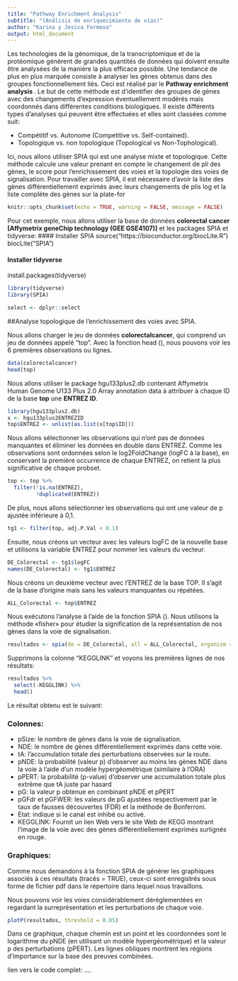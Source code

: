 ```yaml
---
title: "Pathway Enrichment Analysis"
subtitle: "(Análisis de enriquecimiento de vías)"
author: "Karina y Jesica Formoso"
output: html_document
---
```


Les technologies de la génomique, de la transcriptomique et de la protéomique génèrent de grandes quantités de données qui doivent ensuite être analysées de la manière la plus efficace possible. Une tendance de plus en plus marquée consiste à analyser les gènes obtenus dans des groupes fonctionnellement liés. Ceci est réalisé par le **Pathway enrichment analysis **. Le but de cette méthode est d'identifier des groupes de gènes avec des changements d'expression éventuellement modérés mais coordonnés dans différentes conditions biologiques. Il existe différents types d'analyses qui peuvent être effectuées et elles sont classées comme suit:

- Compétitif vs. Autonome (Competitive vs. Self-contained).
- Topologique vs. non topologique (Topological vs Non-Tophological).

Ici, nous allons utiliser SPIA qui est une analyse mixte et topologique. Cette méthode calcule une valeur prenant en compte le changement de pli des gènes, le score pour l'enrichissement des voies et la topologie des voies de signalisation.
Pour travailler avec SPIA, il est nécessaire d'avoir la liste des gènes différentiellement exprimés avec leurs changements de plis log et la liste complète des gènes sur la plate-for


```r
knitr::opts_chunk$set(echo = TRUE, warning = FALSE, message = FALSE) 

```

Pour cet exemple, nous allons utiliser la base de données **colorectal cancer [Affymetrix geneChip technology (GEE GSE4107)]**  et les packages SPIA et tidyverse:
#### Installer SPIA
source("https://bioconductor.org/biocLite.R")
biocLite("SPIA")

#### Installer tidyverse
install.packages(tidyverse)


```r

library(tidyverse)
library(SPIA)

select <- dplyr::select

```


##Analyse topologique de l'enrichissement des voies avec SPIA.

Nous allons charger le jeu de données **colorectalcancer**, qui comprend un jeu de données appelé "top". Avec la fonction head (), nous pouvons voir les 6 premières observations ou lignes.

```r

data(colorectalcancer)
head(top)

```

Nous allons utiliser le package hgu133plus2.db contenant Affymetrix Human Genome U133 Plus 2.0 Array annotation data à attribuer à chaque ID de la base **top** une **ENTREZ ID**. 

```r

library(hgu133plus2.db)
x <- hgu133plus2ENTREZID
top$ENTREZ <- unlist(as.list(x[top$ID]))


```


Nous allons sélectionner les observations qui n'ont pas de données manquantes et éliminer les données en double dans ENTREZ. Comme les observations sont ordonnées selon le log2FoldChange (logFC à la base), en conservant la première occurrence de chaque ENTREZ, on retient la plus significative de chaque probset.

```r


top <- top %>% 
  filter(!is.na(ENTREZ),
         !duplicated(ENTREZ))

```

De plus, nous allons sélectionner les observations qui ont une valeur de p ajustée inférieure à 0,1.

```r

tg1 <- filter(top, adj.P.Val < 0.1)

```

Ensuite, nous créons un vecteur avec les valeurs logFC de la nouvelle base et utilisons la variable ENTREZ pour nommer les valeurs du vecteur.

```r

DE_Colorectal <- tg1$logFC
names(DE_Colorectal) <- tg1$ENTREZ


```

Nous créons un deuxième vecteur avec l'ENTREZ de la base TOP. Il s'agit de la base d'origine mais sans les valeurs manquantes ou répétées.

```r

ALL_Colorectal <- top$ENTREZ

```

Nous exécutons l'analyse à l'aide de la fonction SPIA (). Nous utilisons la méthode «fisher» pour étudier la signification de la représentation de nos gènes dans la voie de signalisation. 

```r

resultados <- spia(de = DE_Colorectal, all = ALL_Colorectal, organism = "hsa", nB = 2000, plots = TRUE, verbose = TRUE, combine = "fisher")

```

Supprimons la colonne "KEGGLINK" et voyons les premières lignes de nos résultats:

```r

resultados %>% 
  select(-KEGGLINK) %>% 
  head()

```

Le résultat obtenu est le suivant:

### Colonnes:

- pSize: le nombre de gènes dans la voie de signalisation.
- NDE: le nombre de gènes différentiellement exprimés dans cette voie.
- tA: l'accumulation totale des perturbations observées sur la route.
- pNDE: la probabilité (valeur p) d'observer au moins les gènes NDE dans la voie à l'aide d'un modèle hypergéométrique (similaire à l'ORA)
- pPERT: la probabilité (p-value) d'observer une accumulation totale plus extrême que tA juste par hasard
- pG: la valeur p obtenue en combinant pNDE et pPERT
- pGFdr et pGFWER: les valeurs de pG ajustées respectivement par le taux de fausses découvertes (FDR) et la méthode de Bonferroni.
- Etat: indique si le canal est inhibé ou activé.
- KEGGLINK: Fournit un lien Web vers le site Web de KEGG montrant l'image de la voie avec des gènes différentiellement exprimés surlignés en rouge.

### Graphiques:

Comme nous demandons à la fonction SPIA de générer les graphiques associés à ces résultats (tracés = TRUE), ceux-ci sont enregistrés sous forme de fichier pdf dans le répertoire dans lequel nous travaillons.

Nous pouvons voir les voies considérablement déréglementées en regardant la surreprésentation et les perturbations de chaque voie.


```r

plotP(resultados, threshold = 0.05)

``` 

Dans ce graphique, chaque chemin est un point et les coordonnées sont le logarithme du pNDE (en utilisant un modèle hypergéométrique) et la valeur p des perturbations (pPERT). Les lignes obliques montrent les régions d'importance sur la base des preuves combinées.

lien vers le code complet: ....